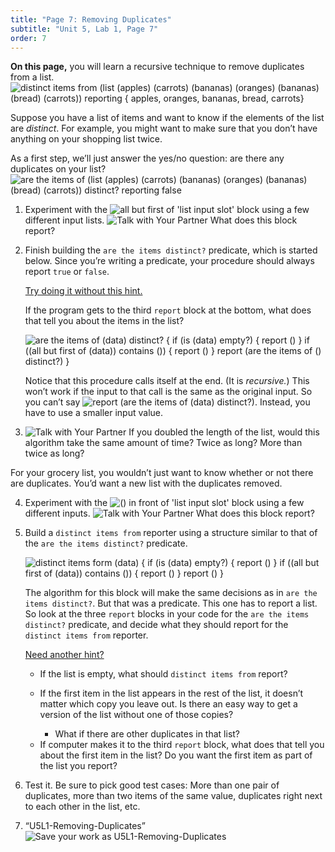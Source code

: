 ```yaml
---
title: "Page 7: Removing Duplicates"
subtitle: "Unit 5, Lab 1, Page 7"
order: 7
---
```


::: learn
<p><strong>On this page,</strong> you will learn a recursive technique
to remove duplicates from a list.<br />
<img src="/img/5-algorithms/distinct-reporter-reporting.png" title="distinct items from (list (apples) (carrots) (bananas) (oranges) (bananas) (bread) (carrots)) repoting { apples, oranges, bananas, bread, carrots}" alt="distinct items from (list (apples) (carrots) (bananas) (oranges) (bananas) (bread) (carrots)) reporting { apples, oranges, bananas, bread, carrots}" class="ms-4"/></p>
:::

<p>Suppose you have a list of items and want to know if the elements of
the list are <em>distinct</em>. For example, you might want to make sure
that you don't have anything on your shopping list twice.</p>

<p>As a first step, we'll just answer the yes/no question: are there any
duplicates on your list?<br />
<img src="/img/5-algorithms/distinct-predicate-reporting.png" title="are the items of (list (apples) (carrots) (bananas) (oranges) (bananas) (bread) (carrots)) distinct? reporting false" alt="are the items of (list (apples) (carrots) (bananas) (oranges) (bananas) (bread) (carrots)) distinct? reporting false" class="ms-4"/></p>

::: {#first .forYouToDo}
<ol>

<li>Experiment with the
<img src="/img/blocks/all-but-first.png" title="all but first of &apos;list input slot&apos;" alt="all but first of &apos;list input slot&apos;" class="inline py-0"/>
block using a few different input lists.
<img src="/img/icons/talk-with-your-partner-mini.png" title="Talk with Your Partner" alt="Talk with Your Partner" class="inline"/>
What does this block report?</li>

<li>

Finish building the <code>are the items distinct?</code> predicate,
which is started below. Since you're writing a predicate, your procedure
should always report <code>true</code> or <code>false</code>.<br />

::: sidenote
<a href="#hint-predicate" data-bs-toggle="collapse" title="Try doing it without this hint about the 'are the items distinct?' predicate">Try
doing it without this hint.</a>

::: {#hint-predicate .collapse}
If the program gets to the third <code>report</code> block at the
bottom, what does that tell you about the items in the list?
:::
:::

<img src="/img/5-algorithms/distinct-predicate-starter.png" title="are the items of (data) distinct?
{
if (is (data) empty?)
{
report ()
}
if ((all but first of (data)) contains ())
{
report ()
}
report (are the items of () distinct?)
}" alt="are the items of (data) distinct?
{
if (is (data) empty?)
{
report ()
}
if ((all but first of (data)) contains ())
{
report ()
}
report (are the items of () distinct?)
}" class="ms-4"/>\

::: endnote
Notice that this procedure calls itself at the end. (It is
<em>recursive.</em>) This won't work if the input to that call is the
same as the original input. So you can't say
<img src="/img/5-algorithms/report-are-items-of-data-distinct.png" title="report (are the items of (data) distinct?)" alt="report (are the items of (data) distinct?)" class="inline"/>.
Instead, you have to use a smaller input value.
:::

</li>

<li><img src="/img/icons/talk-with-your-partner.png" title="Talk with Your Partner" alt="Talk with Your Partner" class="inline"/>
If you doubled the length of the list, would this algorithm take the
same amount of time? Twice as long? More than twice as long?</li>

</ol>
:::

<p>For your grocery list, you wouldn't just want to know whether or not
there are duplicates. You'd want a new list with the duplicates
removed.</p>

::: forYouToDo
<ol start="4">

<li>Experiment with the
<img src="/img/blocks/in-front-of-full-size.png" title="() in front of &apos;list input slot&apos;" alt="() in front of &apos;list input slot&apos;" class="inline py-0"/>
block using a few different inputs.
<img src="/img/icons/talk-with-your-partner-mini.png" title="Talk with Your Partner" alt="Talk with Your Partner" class="inline"/>
What does this block report?</li>

<li>

Build a <code>distinct items from</code> reporter using a structure
similar to that of the <code>are the items distinct?</code> predicate.

::: endnote
<img src="/img/5-algorithms/distinct-reporter-starter.png" title="distinct items form (data)
{
if (is (data) empty?)
{
report ()
}
if ((all but first of (data)) contains ())
{
report ()
}
report ()
}" alt="distinct items form (data)
{
if (is (data) empty?)
{
report ()
}
if ((all but first of (data)) contains ())
{
report ()
}
report ()
}" class="float-end"/>

<p>The algorithm for this block will make the same decisions as in
<code>are the items distinct?</code>. But that was a predicate. This one
has to report a list. So look at the three <code>report</code> blocks in
your code for the <code>are the items distinct?</code> predicate, and
decide what they should report for the <code>distinct items from</code>
reporter.</p>

<p>

<a href="#hint-reporter" data-bs-toggle="collapse" title="Need another hint about the <code>distinct items from</code> reporter?">Need
another hint?</a>

::: {#hint-reporter .collapse}
<ul>

<li>If the list is empty, what should <code>distinct items from</code>
report?</li>

<li>

If the first item in the list appears in the rest of the list, it
doesn't matter which copy you leave out. Is there an easy way to get a
version of the list without one of those copies?

<ul>

<li>What if there are other duplicates in that list?</li>

</ul>

</li>

<li>If computer makes it to the third <code>report</code> block, what
does that tell you about the first item in the list? Do you want the
first item as part of the list you report?</li>

</ul>
:::

</p>

<p style="clear: both; height: 0px;">

</p>
:::

</li>

<li>Test it. Be sure to pick good test cases: More than one pair of
duplicates, more than two items of the same value, duplicates right next
to each other in the list, etc.</li>

<li>

::: saveAs
["U5L1-Removing-Duplicates"]{.text}<img src="/img/icons/save-this-as.png" title="Save your work as U5L1-Removing-Duplicates" alt="Save your work as U5L1-Removing-Duplicates"/>
:::

</li>

</ol>
:::
